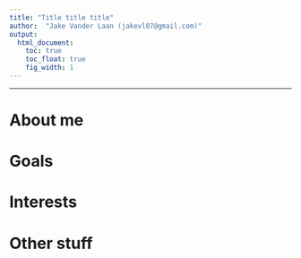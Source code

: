 ```yaml
---
title: "Title title title"
author:  "Jake Vander Laan (jakevl07@gmail.com)"
output:
  html_document:
    toc: true  
    toc_float: true
    fig_width: 1
---
```


----

# About me

# Goals

# Interests

# Other stuff
